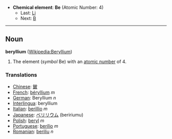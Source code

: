 *'''Chemical element''': '''Be''' (Atomic Number: 4)
**Last: [[Lithium|Li]]
**Next: [[Boron|B]]
----
== Noun ==
'''beryllium''' ([[en:Beryllium|Wikipedia:Beryllium]])

# The element (''symbol'' Be) with an [[atomic number]] of 4.

===Translations===
*[[Chinese]]: [[鈹]]
*[[French]]: [[béryllium]] ''m''
*[[German]]: Beryllium ''n''
*[[Interlingua]]: beryllium
*[[Italian]]: [[berillio]] ''m''
*[[Japanese]]: [[ベリリウム]] (beririumu)
*[[Polish]]: [[beryl]] ''m''
*[[Portuguese]]: [[berílio]] ''m''
*[[Romanian]]: [[beriliu]] ''n''